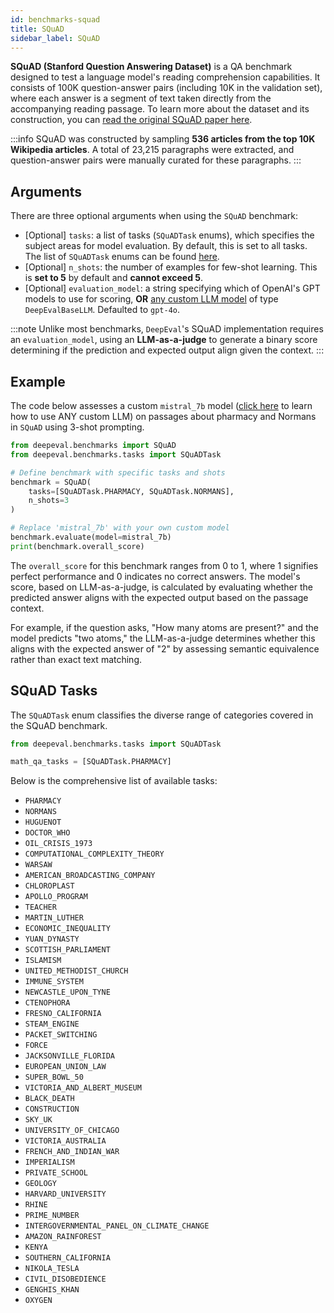 ```yaml
---
id: benchmarks-squad
title: SQuAD
sidebar_label: SQuAD
---
```


**SQuAD (Stanford Question Answering Dataset)** is a QA benchmark designed to test a language model's reading comprehension capabilities. It consists of 100K question-answer pairs (including 10K in the validation set), where each answer is a segment of text taken directly from the accompanying reading passage. To learn more about the dataset and its construction, you can [read the original SQuAD paper here](https://arxiv.org/pdf/1606.05250).

:::info
SQuAD was constructed by sampling **536 articles from the top 10K Wikipedia articles**. A total of 23,215 paragraphs were extracted, and question-answer pairs were manually curated for these paragraphs.
:::

## Arguments

There are three optional arguments when using the `SQuAD` benchmark:

- [Optional] `tasks`: a list of tasks (`SQuADTask` enums), which specifies the subject areas for model evaluation. By default, this is set to all tasks. The list of `SQuADTask` enums can be found [here](#squad-tasks).
- [Optional] `n_shots`: the number of examples for few-shot learning. This is **set to 5** by default and **cannot exceed 5**.
- [Optional] `evaluation_model`: a string specifying which of OpenAI's GPT models to use for scoring, **OR** [any custom LLM model](metrics-introduction#using-a-custom-llm) of type `DeepEvalBaseLLM`. Defaulted to `gpt-4o`.

:::note
Unlike most benchmarks, `DeepEval`'s SQuAD implementation requires an `evaluation_model`, using an **LLM-as-a-judge** to generate a binary score determining if the prediction and expected output align given the context.
:::

## Example

The code below assesses a custom `mistral_7b` model ([click here](guides-using-custom-llms) to learn how to use ANY custom LLM) on passages about pharmacy and Normans in `SQuAD` using 3-shot prompting.

```python
from deepeval.benchmarks import SQuAD
from deepeval.benchmarks.tasks import SQuADTask

# Define benchmark with specific tasks and shots
benchmark = SQuAD(
    tasks=[SQuADTask.PHARMACY, SQuADTask.NORMANS],
    n_shots=3
)

# Replace 'mistral_7b' with your own custom model
benchmark.evaluate(model=mistral_7b)
print(benchmark.overall_score)
```

The `overall_score` for this benchmark ranges from 0 to 1, where 1 signifies perfect performance and 0 indicates no correct answers. The model's score, based on LLM-as-a-judge, is calculated by evaluating whether the predicted answer aligns with the expected output based on the passage context.

For example, if the question asks, "How many atoms are present?" and the model predicts "two atoms," the LLM-as-a-judge determines whether this aligns with the expected answer of "2" by assessing semantic equivalence rather than exact text matching.

## SQuAD Tasks

The `SQuADTask` enum classifies the diverse range of categories covered in the SQuAD benchmark.

```python
from deepeval.benchmarks.tasks import SQuADTask

math_qa_tasks = [SQuADTask.PHARMACY]
```

Below is the comprehensive list of available tasks:

- `PHARMACY`
- `NORMANS`
- `HUGUENOT`
- `DOCTOR_WHO`
- `OIL_CRISIS_1973`
- `COMPUTATIONAL_COMPLEXITY_THEORY`
- `WARSAW`
- `AMERICAN_BROADCASTING_COMPANY`
- `CHLOROPLAST`
- `APOLLO_PROGRAM`
- `TEACHER`
- `MARTIN_LUTHER`
- `ECONOMIC_INEQUALITY`
- `YUAN_DYNASTY`
- `SCOTTISH_PARLIAMENT`
- `ISLAMISM`
- `UNITED_METHODIST_CHURCH`
- `IMMUNE_SYSTEM`
- `NEWCASTLE_UPON_TYNE`
- `CTENOPHORA`
- `FRESNO_CALIFORNIA`
- `STEAM_ENGINE`
- `PACKET_SWITCHING`
- `FORCE`
- `JACKSONVILLE_FLORIDA`
- `EUROPEAN_UNION_LAW`
- `SUPER_BOWL_50`
- `VICTORIA_AND_ALBERT_MUSEUM`
- `BLACK_DEATH`
- `CONSTRUCTION`
- `SKY_UK`
- `UNIVERSITY_OF_CHICAGO`
- `VICTORIA_AUSTRALIA`
- `FRENCH_AND_INDIAN_WAR`
- `IMPERIALISM`
- `PRIVATE_SCHOOL`
- `GEOLOGY`
- `HARVARD_UNIVERSITY`
- `RHINE`
- `PRIME_NUMBER`
- `INTERGOVERNMENTAL_PANEL_ON_CLIMATE_CHANGE`
- `AMAZON_RAINFOREST`
- `KENYA`
- `SOUTHERN_CALIFORNIA`
- `NIKOLA_TESLA`
- `CIVIL_DISOBEDIENCE`
- `GENGHIS_KHAN`
- `OXYGEN`
